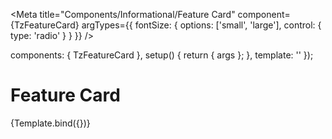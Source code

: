 

<Meta
  title="Components/Informational/Feature Card"
  component={TzFeatureCard}
  argTypes={{
    fontSize: {
      options: ['small', 'large'],
      control: { type: 'radio' }
    }
  }}
/>

  components: { TzFeatureCard },
  setup() {
    return { args };
  },
  template: '<tz-feature-card v-bind="args" />'
});

# Feature Card

<Canvas withSource="open">
  <Story
    name="Default"
    args={{
      tag: 'New In',
      productName: 'Giant Stance 29.2 Mountain Bike',
      fontSize: 'small',
      image: {
        src: '/src/assets/giant.jpg',
        alt: 'Image of a bike'
      }
    }}
  >
    {Template.bind({})}
  </Story>
</Canvas>

<ArgsTable story="Default" />
